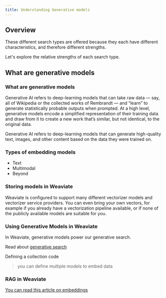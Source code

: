 ```yaml
---
title: Understanding Generative models
---
```




## <i class="fa-solid fa-square-chevron-right"></i> Overview

These different search types are offered because they each have different characteristics, and therefore different strengths.

Let's explore the relative strengths of each search type.

## <i class="fa-solid fa-square-chevron-right"></i> What are generative models

### <i class="fa-solid fa-chalkboard"></i> What are generative models

Generative AI refers to deep-learning models that can take raw data — say, all of Wikipedia or the collected works of Rembrandt — and “learn” to generate statistically probable outputs when prompted. At a high level, generative models encode a simplified representation of their training data and draw from it to create a new work that’s similar, but not identical, to the original data.

Generative AI refers to deep-learning models that can generate high-quality text, images, and other content based on the data they were trained on.

### <i class="fa-solid fa-chalkboard"></i> Types of embedding models

- Text 
- Multimodal 
- Beyond 

### <i class="fa-solid fa-chalkboard"></i> Storing models in Weaviate

Weaviate is configured to support many different vectorizer models and vectorizer service providers. You can even bring your own vectors, for example if you already have a vectorization pipeline available, or if none of the publicly available models are suitable for you.


### <i class="fa-solid fa-chalkboard"></i> Using Generative Models in Weaviate

In Weaviate, generative models power our generative search. 

Read about [generative search](https://weaviate.io/developers/weaviate/concepts/search)


Defining a collection code 

> you can define multiple models to embed data 


### <i class="fa-solid fa-chalkboard"></i> RAG in Weaviate 



[You can read this article on embeddings](https://weaviate.io/blog/how-to-choose-an-embedding-model)
